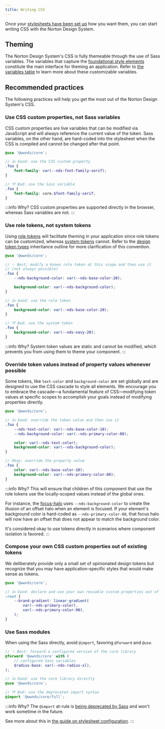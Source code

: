 ```yaml
---
title: Writing CSS
---
```



Once your [stylesheets have been set up](stylesheet-setup) how you want them, you can start writing CSS with the Norton Design System.

## Theming

The Norton Design System's CSS is fully themeable through the use of Sass variables.
The variables that capture the [foundational style elements](/docs/foundations) constitute the main interface for theming an application.
Refer to [the variables table](core-api#theming-variables) to learn more about these customizable variables.

## Recommended practices

The following practices will help you get the most out of the Norton Design System's CSS.

### Use CSS custom properties, not Sass variables

CSS custom properties are live variables that can be modified via JavaScript and will always reference the current value of the token.
Sass variables, on the other hand, are hard-coded into the stylesheet when the CSS is compiled and cannot be changed after that point.

```scss
@use '@wwnds/core';

// 👍 Good: use the CSS custom property
.foo {
	font-family: var(--nds-font-family-serif);
}

// 👎 Bad: use the Sass variable
.foo {
	font-family: core.$font-family-serif;
}
```

:::info Why?
CSS custom properties are supported directly in the browser, whereas Sass variables are not.
:::

### Use role tokens, not system tokens

Using [role tokens](/docs/foundations/design-tokens#role-tokens) will facilitate theming in your application since role tokens can be customized, whereas [system tokens](/docs/foundations/design-tokens#system-tokens) cannot.
Refer to the [design token types](/docs/foundations/design-tokens#types-of-design-tokens) inheritance outline for more clarification of this convention.

```scss
@use '@wwnds/core';

// ✨ Best: modify a known role token at this scope and then use it
// (not always possible)
.foo {
	--nds-background-color: var(--nds-base-color-20);

	background-color: var(--nds-background-color);
}

// 👍 Good: use the role token
.foo {
	background-color: var(--nds-base-color-20);
}

// 👎 Bad: use the system token
.foo {
	background-color: var(--nds-navy-20);
}
```

:::info Why?
System token values are static and cannot be modified, which prevents you from using them to theme your component.
:::

### Override token values instead of property values whenever possible

Some tokens, like `text-color` and `background-color` are set globally and are designed to use the CSS cascade to style all elements.
We encourage you to embrace the cascade&mdash;a fundamental feature of CSS&mdash;modifying token values at specific scopes to accomplish your goals instead of modifying properties directly.

```scss
@use '@wwnds/core';

// 👍 Good: override the token value and then use it
.foo {
	--nds-text-color: var(--nds-base-color-10);
	--nds-background-color: var(--nds-primary-color-80);

	color: var(--nds-text-color);
	background-color: var(--nds-background-color);
}

// Okay: override the property value
.foo {
	color: var(--nds-base-color-10);
	background-color: var(--nds-primary-color-80);
}
```

:::info Why?
This will ensure that children of this component that use the role tokens use the locally-scoped values instead of the global ones.

For instance, the [focus-halo](/docs/foundations/accessibility#focus-halo) uses `--nds-background-color` to create the illusion of an offset halo when an element is focused.
If your element's background color is hard-coded as `--nds-primary-color-80`, that focus halo will now have an offset that does not appear to match the background color.

It's considered okay to use tokens directly in scenarios where component isolation is favored.
:::

### Compose your own CSS custom properties out of existing tokens

We deliberately provide only a small set of opinionated design tokens but recognize that you may have application-specific styles that would make sense as tokens.

```scss
@use '@wwnds/core';

// 👍 Good: declare and use your own reusable custom properties out of existing tokens
:root {
	--brand-gradient: linear-gradient(
		var(--nds-primary-color),
		var(--nds-primary-color-90),
	);
}
```

### Use Sass modules

When using the Sass directly, avoid `@import`, favoring `@forward` and `@use`.

```scss
// ✨ Best: forward a configured version of the core library
@forward '@wwnds/core' with (
	// configured Sass variables
	$radius-base: var(--nds-radius-xl),
);

// 👍 Good: use the core library directly
@use '@wwnds/core';

// 👎 Bad: use the deprecated import syntax
@import '@wwnds/core/full';
```

:::info Why?
The `@import` at-rule is [being deprecated by Sass](https://sass-lang.com/documentation/at-rules/import) and won't work sometime in the future.

See more about this in [the guide on stylesheet configuration](stylesheet-setup#configuration).
:::
